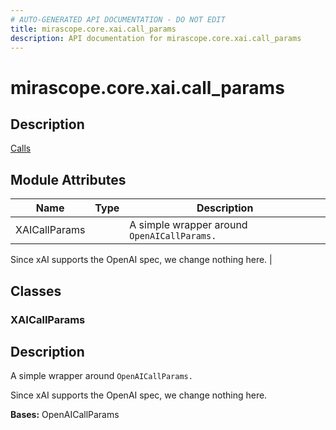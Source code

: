 ```yaml
---
# AUTO-GENERATED API DOCUMENTATION - DO NOT EDIT
title: mirascope.core.xai.call_params
description: API documentation for mirascope.core.xai.call_params
---
```


# mirascope.core.xai.call_params

<ApiType type="Module" />

## Description

<Info title="Usage">

[Calls](/docs/mirascope/learn/calls#provider-specific-parameters)

</Info>

## Module Attributes

| Name | Type | Description |
| ---- | ---- | ----------- |
| XAICallParams |  | A simple wrapper around `OpenAICallParams.`

Since xAI supports the OpenAI spec, we change nothing here. |

## Classes

### XAICallParams

<ApiType type="Class" />

## Description

A simple wrapper around `OpenAICallParams.`

Since xAI supports the OpenAI spec, we change nothing here.

**Bases:** OpenAICallParams




